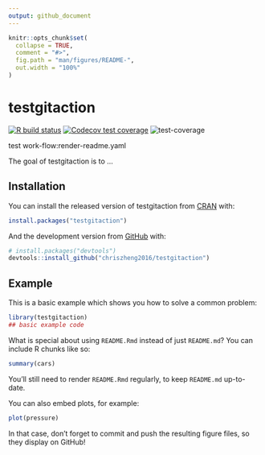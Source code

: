 ```yaml
---
output: github_document
---
```


<!-- README.md is generated from README.Rmd. Please edit that file -->

```r
knitr::opts_chunk$set(
  collapse = TRUE,
  comment = "#>",
  fig.path = "man/figures/README-",
  out.width = "100%"
)
```

# testgitaction

<!-- badges: start -->
[![R build status](https://github.com/chriszheng2016/testgitaction/workflows/R-CMD-check/badge.svg)](https://github.com/chriszheng2016/testgitaction/actions)
[![Codecov test coverage](https://codecov.io/gh/chriszheng2016/testgitaction/branch/master/graph/badge.svg)](https://codecov.io/gh/chriszheng2016/testgitaction?branch=master)
![test-coverage](https://github.com/chriszheng2016/testgitaction/workflows/test-coverage/badge.svg)
<!-- badges: end -->

test work-flow:render-readme.yaml

The goal of testgitaction is to ...

## Installation

You can install the released version of testgitaction from [CRAN](https://CRAN.R-project.org) with:

``` r
install.packages("testgitaction")
```

And the development version from [GitHub](https://github.com/) with:

``` r
# install.packages("devtools")
devtools::install_github("chriszheng2016/testgitaction")
```
## Example

This is a basic example which shows you how to solve a common problem:

```r
library(testgitaction)
## basic example code
```

What is special about using `README.Rmd` instead of just `README.md`? You can include R chunks like so:

```r
summary(cars)
```

You'll still need to render `README.Rmd` regularly, to keep `README.md` up-to-date.

You can also embed plots, for example:

```r
plot(pressure)
```

In that case, don't forget to commit and push the resulting figure files, so they display on GitHub!
